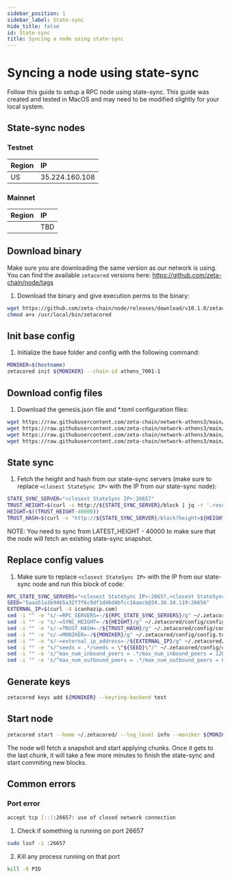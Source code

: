 ```yaml
---
sidebar_position: 1
sidebar_label: State-sync
hide_title: false
id: State-sync
title: Syncing a node using state-sync
---
```


# Syncing a node using state-sync

Follow this guide to setup a RPC node using state-sync.
This guide was created and tested in MacOS and may need to be modified slightly for your local system.

## State-sync nodes
### Testnet

| Region                      | IP             |
| :-------------------------- | :------------- |
| US                          | 35.224.160.108 |

### Mainnet

| Region                      | IP  |
| :-------------------------- | :-- |
|                             | TBD |

## Download binary
Make sure you are downloading the same version as our network is using.
You can find the available `zetacored` versions here: https://github.com/zeta-chain/node/tags

1. Download the binary and give execution perms to the binary:

```bash
wget https://github.com/zeta-chain/node/releases/download/v10.1.0/zetacored_testnet-darwin-amd64 -O /usr/local/bin/zetacored
chmod a+x /usr/local/bin/zetacored
```

## Init base config
1. Initialize the base folder and config with the following command:

```bash
MONIKER=$(hostname)
zetacored init ${MONIKER} --chain-id athens_7001-1
```

## Download config files
1. Download the genesis.json file and *.toml configuration files:

```bash
wget https://raw.githubusercontent.com/zeta-chain/network-athens3/main/network_files/config/genesis.json -O ~/.zetacored/config/genesis.json
wget https://raw.githubusercontent.com/zeta-chain/network-athens3/main/network_files/config/config.toml -O ~/.zetacored/config/config.toml
wget https://raw.githubusercontent.com/zeta-chain/network-athens3/main/network_files/config/app.toml -O ~/.zetacored/config/app.toml
wget https://raw.githubusercontent.com/zeta-chain/network-athens3/main/network_files/config/client.toml -O ~/.zetacored/config/client.toml
```

## State sync
1. Fetch the height and hash from our state-sync servers (make sure to replace `<closest StateSync IP>` with the IP from our state-sync node):
```bash
STATE_SYNC_SERVER="<closest StateSync IP>:26657"
TRUST_HEIGHT=$(curl -s http://${STATE_SYNC_SERVER}/block | jq -r '.result.block.header.height')
HEIGHT=$((TRUST_HEIGHT-40000))
TRUST_HASH=$(curl -s "http://${STATE_SYNC_SERVER}/block?height=${HEIGHT}" | jq -r '.result.block_id.hash')
```

NOTE: You need to sync from LATEST_HEIGHT - 40000 to make sure that the node will fetch an existing state-sync snapshot.

## Replace config values
1. Make sure to replace `<closest StateSync IP>` with the IP from our state-sync node and run this block of code:
```bash
RPC_STATE_SYNC_SERVERS="<closest StateSync IP>:26657,<closest StateSync IP>:26657"
SEED="5aaa51a3b9465a32f7f6c9df1d46d4bfcc16aecb@34.30.34.119:26656"
EXTERNAL_IP=$(curl -4 icanhazip.com)
sed -i "" -e "s/-=RPC_SERVERS=-/${RPC_STATE_SYNC_SERVERS}/g" ~/.zetacored/config/config.toml &&
sed -i "" -e "s/-=SYNC_HEIGHT=-/${HEIGHT}/g" ~/.zetacored/config/config.toml &&
sed -i "" -e "s/-=TRUST_HASH=-/${TRUST_HASH}/g" ~/.zetacored/config/config.toml &&
sed -i "" -e "s/-=MONIKER=-/${MONIKER}/g" ~/.zetacored/config/config.toml &&
sed -i "" -e "s/-=external_ip_address=-/${EXTERNAL_IP}/g" ~/.zetacored/config/config.toml
sed -i "" -e "s/^seeds = .*/seeds = \"${SEED}\"/" ~/.zetacored/config/config.toml
sed -i "" -e 's/^max_num_inbound_peers = .*/max_num_inbound_peers = 120/' ~/.zetacored/config/config.toml
sed -i "" -e 's/^max_num_outbound_peers = .*/max_num_outbound_peers = 60/' ~/.zetacored/config/config.toml
```

## Generate keys
```bash
zetacored keys add ${MONIKER} --keyring-backend test
```

## Start node
```bash
zetacored start --home ~/.zetacored/ --log_level info --moniker ${MONIKER} --rpc.laddr tcp://0.0.0.0:26657 --minimum-gas-prices 1.0azeta "--grpc.enable=true"
```
The node will fetch a snapshot and start applying chunks. Once it gets to the last chunk, it will take a few more minutes to finish the state-sync and start commiting new blocks.

## Common errors
### Port error
```bash
accept tcp [::]:26657: use of closed network connection
```

1. Check if something is running on port 26657 
```bash
sudo lsof -i :26657
```

2. Kill any process running on that port 
```bash
kill -9 PID
```